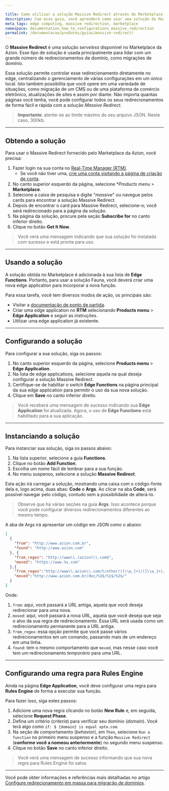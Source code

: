 ```yaml
---

title: Como utilizar a solução Massive Redirect através do Marketplace da Azion
description: Com esse guia, você aprenderá como usar uma solução do Marketplace da Azion para redirecionar seus domínios.
meta_tags: edge computing, massive redirection, marketplace
namespace: documentation_how_to_configurations_massive_redirection
permalink: /documentacao/produtos/guias/massive-redirect/
---
```


O **Massive Redirect** é uma solução *serveless* disponível no Marketplace da Azion. Esse tipo de solução é usada principalmente para lidar com um grande número de redirecionamentos de domínio, como migrações de domínio.

Essa solução permite controlar esse redirecionamento diretamente no edge, centralizando o gerenciamento de várias configurações em um único local. Isto também possibilita que você opere em uma variedade de situações, como migração de um CMS ou de uma plataforma de comércio eletrônico, atualizações de sites e assim por diante. Não importa quantas páginas você tenha, você pode configurar todos os seus redirecionamentos de forma fácil e rápida com a solução *Massive Redirect*.

> **Importante**: atente-se ao limite máximo do seu arquivo JSON. Neste caso, 300kb.

---

## Obtendo a solução

Para usar o Massive Redirect fornecido pelo Marketplace da Azion, você precisa:
1. Fazer login na sua conta no [Real-Time Manager (RTM)](https://manager.azion.com/).
    - Se você não tiver uma, [crie uma conta visitando a página de criação de conta](/pt-br/documentacao/produtos/gestao-de-contas/criar-conta/).
2. No canto superior esquerdo da página, selecione **Products menu* > **Marketplace**.
3. Selecione a caixa de pesquisa e digite "*massive*" ou navegue pelos cards para encontrar a solução Massive Redirect.
3. Depois de encontrar o card para Massive Redirect, selecione-o; você será redirecionado para a página da solução.
4. Na página da solução, procure pela seção **Subscribe for** no canto inferior direito.
5. Clique no botão **Get It Now**.

> Você verá uma mensagem indicando que sua solução foi instalada com sucesso e está pronta para uso.

---

## Usando a solução

A solução obtida no Marketplace é adicionada à sua lista de **Edge Functions**. Portanto, para usar a solução Fauna, você deverá criar uma nova edge application para incorporar a nova função.

Para essa tarefa, você tem diversos modos de ação, os principais são:

- Visitar a [documentação de ponto de partida](/pt-br/documentacao/produtos/ponto-de-partida/). 
- Criar uma edge application no **RTM** selecionando **Products menu** > **Edge Application** e seguir as instruções.
- Utilizar uma edge application já existente.

---

## Configurando a solução

Para configurar a sua solução, siga os passos:
1. No canto superior esquerdo da página, selecione **Products menu** > **Edge Application**.
2. Na lista de edge applications, selecione aquela na qual deseja configurar a solução Massive Redirect.
3. Certifique-se de habilitar o switch **Edge Functions** na página principal da sua edge application para permitir o uso da sua nova solução.
4. Clique em **Save** no canto inferior direito.

> Você receberá uma mensagem de sucesso indicando sua **Edge Application** foi atualizada. Agora, o uso de **Edge Functions** está habilitado para a sua aplicação.

---

## Instanciando a solução

Para instanciar sua solução, siga os passos abaixo:

1. Na lista superior, selecione a guia **Functions**.
2. Clique no botão **Add Function**.
3. Escolha um nome fácil de lembrar para a sua função.
4. No menu suspenso, selecione a solução **Massive Redirect**.

Esta ação irá carregar a solução, mostrando uma caixa com o código-fonte dela e, logo acima, duas abas: **Code** e **Args**. Ao clicar na aba **Code**, será possível navegar pelo código, contudo sem a possibilidade de alterá-lo. 

> Observe que há várias seções na guia **Args**. Isso acontece porque você pode configurar diversos redirecionamentos diferentes ao mesmo tempo.

A aba de Args irá apresentar um código em JSON como o abaixo:

```json
[
  {
    "from": "http://www.azion.com.br",
    "found": "http://www.azion.com"
  }, {
    "from_regex": "http://www\\.(azion)\\.com$",
    "moved": "https://www.%s.com"
  },{
    "from_regex":"http://www\\.azion\\.com/t/other/([\\w_]+)/([\\w_]+)/([\\w_]+)/$",
    "moved":"http://www.azion.com.br/doc/%3$/%1$/%2$/"
  }
]
```


Onde:
1. `from`: aqui, você passará a URL antiga, aquela que você deseja redirecionar para uma nova.
2. `moved`: aqui, você passará a nova URL, aquela que você deseja que seja o alvo da sua regra de redirecionamento. Essa URL será usada como um redirecionamento permanente para a URL antiga.
3. `from_regex`: essa opção permite que você passe vários redirecionamentos em um comando, passando mais de um endereço em uma linha.
4. `found`: tem o mesmo comportamento que `moved`, mas nesse caso você tem um redirecionamento *temporário* para uma URL.

---

## Configurando uma regra para Rules Engine

Ainda na página **Edge Application**, você deve configurar uma regra para **Rules Engine** de forma a executar sua função.

Para fazer isso, siga estes passos:

1. Adicione uma nova regra clicando no botão **New Rule** e, em seguida, selecione **Request Phase**.
2. Defina um critério (*criteria*) para verificar seu domínio (*domain*). Você terá algo como `if: $ {domain} is equal xpto.com`.
3. Na seção de comportamento (*behavior*), em `Then`, selecione `Run a function` no primeiro menu suspenso e a função `Massive Redirect` (**conforme você a nomeou anteriormente**) no segundo menu suspenso.
4. Clique no botão **Save** no canto inferior direito.

> Você verá uma mensagem de sucesso informando que sua nova regra para Rules Engine foi salva.

---

Você pode obter informações e referências mais detalhadas no artigo [Configure redirecionamento em massa para migração de domínios](/pt-br/documentacao/produtos/guias/massive-redirect/).


